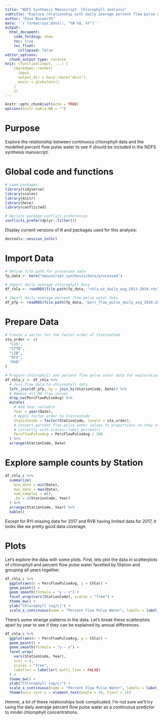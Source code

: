 ```yaml
---
title: "NDFS Synthesis Manuscript: Chlorophyll analysis"
subtitle: "Explore relationship with daily average percent flow pulse water"
author: "Dave Bosworth"
date: '`r format(Sys.Date(), "%B %d, %Y")`'
output: 
  html_document: 
    code_folding: show
    toc: true
    toc_float:
      collapsed: false
editor_options: 
  chunk_output_type: console
knit: (function(input, ...) {
    rmarkdown::render(
      input,
      output_dir = here::here("docs"),
      envir = globalenv()
    )
    })
---
```


```r
knitr::opts_chunk$set(echo = TRUE)
options(knitr.kable.NA = "")
```

# Purpose

Explore the relationship between continuous chlorophyll data and the modelled percent flow pulse water to see if should be included in the NDFS synthesis manuscript.

# Global code and functions

```r
# Load packages
library(tidyverse)
library(scales)
library(knitr)
library(here)
library(conflicted)

# Declare package conflict preferences 
conflicts_prefer(dplyr::filter())
```

Display current versions of R and packages used for this analysis:

```r
devtools::session_info()
```

# Import Data

```r
# Define file path for processed data
fp_data <- here("manuscript_synthesis/data/processed")

# Import daily average chlorophyll data
df_chla <- readRDS(file.path(fp_data, "chla_wt_daily_avg_2013-2019.rds")) %>% select(-WaterTemp)

# Import daily average percent flow pulse water data
df_pfp <- readRDS(file.path(fp_data, "perc_flow_pulse_daily_avg_2016-2019.rds"))
```

# Prepare Data

```r
# Create a vector for the factor order of StationCode
sta_order <- c(
  "LIS",
  "STTD",
  "LIB",
  "RYI",
  "RVB"
)

# Prepare chlorophyll and percent flow pulse water data for exploration and analysis
df_chla_c <- df_chla %>% 
  # Join flow data to chlorophyll data
  left_join(df_pfp, by = join_by(StationCode, Date)) %>% 
  # Remove all NA flow values
  drop_na(PercFlowPulseAvg) %>% 
  mutate(
    # Add Year variable
    Year = year(Date),
    # Apply factor order to StationCode
    StationCode = factor(StationCode, levels = sta_order),
    # Convert percent flow pulse water values to proportions so they scale
    # correctly with scales::label_percent()
    PercFlowPulseAvg = PercFlowPulseAvg / 100
  ) %>% 
  arrange(StationCode, Date)
```

# Explore sample counts by Station

```r
df_chla_c %>% 
  summarize(
    min_date = min(Date),
    max_date = max(Date),
    num_samples = n(),
    .by = c(StationCode, Year)
  ) %>% 
  arrange(StationCode, Year) %>% 
  kable()
```

Except for RYI missing data for 2017 and RVB having limited data for 2017, it looks like we pretty good data coverage.

# Plots

Let's explore the data with some plots. First, lets plot the data in scatterplots of chlorophyll and percent flow pulse water facetted by Station and grouping all years together.

```r
df_chla_c %>% 
  ggplot(aes(x = PercFlowPulseAvg, y = Chla)) +
  geom_point() +
  geom_smooth(formula = "y ~ x") +
  facet_wrap(vars(StationCode), scales = "free") +
  theme_bw() +
  ylab("Chlorophyll (ug/L)") +
  scale_x_continuous(name = "Percent Flow Pulse Water", labels = label_percent())
```

There's some strange patterns in the data. Let's break these scatterplots apart by year to see if they can be explained by annual differences.

```r
df_chla_c %>% 
  ggplot(aes(x = PercFlowPulseAvg, y = Chla)) +
  geom_point() +
  geom_smooth(formula = "y ~ x") +
  facet_wrap(
    vars(StationCode, Year),
    ncol = 4,
    scales = "free",
    labeller = labeller(.multi_line = FALSE)
  ) +
  theme_bw() +
  ylab("Chlorophyll (ug/L)") +
  scale_x_continuous(name = "Percent Flow Pulse Water", labels = label_percent()) +
  theme(axis.text.x = element_text(angle = 45, hjust = 1))
```

Hmmm, a lot of these relationships look complicated. I'm not sure we'll try using the daily average percent flow pulse water as a continuous predictor to model chlorophyll concentrations. 

